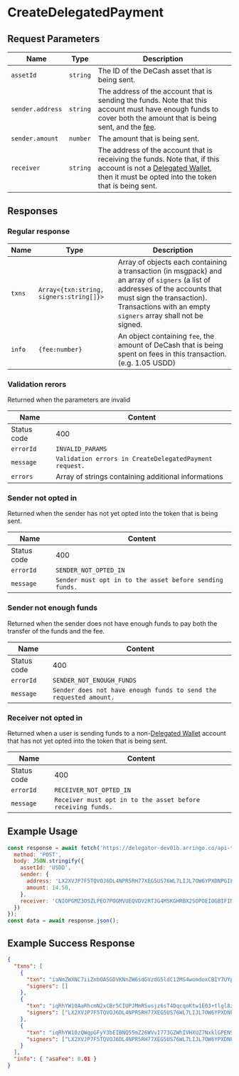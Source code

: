 # CreateDelegatedPayment


## Request Parameters

|        Name       |   Type   | Description |
| ----------------- | -------- | ----------- | 
| `assetId`         | `string` | The ID of the DeCash asset that is being sent. |
| `sender.address`  | `string` | The address of the account that is sending the funds. Note that this account must have enough funds to cover both the amount that is being sent, and the [fee](#TODO). |
| `sender.amount`   | `number` | The amount that is being sent. |
| `receiver`        | `string` | The address of the account that is receiving the funds. Note that, if this account is not a [Delegated Wallet](/docs/concepts/delegated-wallets), then it must be opted into the token that is being sent. | 

## Responses

### Regular response

|     Name    |                   Type                  | Description |
| ----------- | --------------------------------------- | ----------- | 
| `txns`      | `Array<{txn:string, signers:string[]}>` | Array of objects each containing a transaction (in msgpack) and an array of `signers` (a list of addresses of the accounts that must sign the transaction). Transactions with an empty `signers` array shall not be signed. |
| `info`      | `{fee:number}`                          | An object containing `fee`, the amount of DeCash that is being spent on fees in this transaction. (e.g. 1.05 USDD) | 

### Validation rerors

Returned when the parameters are invalid

|     Name    |                              Content                              |
| ----------- | ----------------------------------------------------------------- |
| Status code | 400                                                               |
| `errorId`   | `INVALID_PARAMS`                                                  |
| `message`   | `Validation errors in CreateDelegatedPayment request.`            | 
| `errors`    | Array of strings containing additional informations               |

### Sender not opted in 

Returned when the sender has not yet opted into the token that is being sent.

|     Name    |                              Content                              |
| ----------- | ----------------------------------------------------------------- |
| Status code | 400                                                               |
| `errorId`   | `SENDER_NOT_OPTED_IN`                                             |
| `message`   | `Sender must opt in to the asset before sending funds.`           | 

### Sender not enough funds

Returned when the sender does not have enough funds to pay both the transfer of the funds and the fee.

|     Name    |                              Content                              |
| ----------- | ----------------------------------------------------------------- |
| Status code | 400                                                               |
| `errorId`   | `SENDER_NOT_ENOUGH_FUNDS`                                         |
| `message`   | `Sender does not have enough funds to send the requested amount.` |

### Receiver not opted in

Returned when a user is sending funds to a non-[Delegated Wallet](/docs/concepts/delegated-wallets) account that has not yet opted into the token that is being sent.

|     Name    |                              Content                              |
| ----------- | ----------------------------------------------------------------- |
| Status code | 400                                                               |
| `errorId`   | `RECEIVER_NOT_OPTED_IN`                                           |
| `message`   | `Receiver must opt in to the asset before receiving funds.`       |

## Example Usage

<Tabs>
<TabItem value="js" label="JavaScript">

```js
const response = await fetch('https://delegator-dev01b.arringo.co/api-test/CreateDelegatedPayment', {
  method: 'POST',
  body: JSON.stringify({
    assetId: 'USDD',
    sender: {
      address: 'LX2XVJP7F5TQVOJ6DL4NPR5RH77XEG5US76WL7LIJL7OW6YPXDNPGIFWPM',
      amount: 14.50,
    },
    receiver: 'CNIOPGMZ3OSZLPEO7POGMVUEQVDV2RT3G4MSKGHRBX2SOPOEIOGBIFIMVQ',
  })
});
const data = await response.json();
```

</TabItem>
</Tabs>

## Example Success Response

```json
{
  "txns": [
    {
      "txn": "iaNmZWXNC7iiZnbOASGDVKNnZW6sdGVzdG5ldC12MS4womdoxCBIY7UYpLPITsgQ8i1PEIHLD3HwWaesIN7GL39w5Qk6IqNncnDEIKquMRqA1/ly3YKipObbJ7v+U6eiy+gjCn5roE2PbjXqomx2zgEhhzyjcmN2xCATUOeZmdullbyO+9xmVoSFR11GezcZJRjxDfUnPcRDjKNzbmTEIGvkIhQ8kyZFK6yPPqxPgOpyqgq3DUTTf62WCXzMNcePpHR5cGWjcGF5",
      "signers": []
    },
    {
      "txn": "iqRhYW10AaRhcmN2xCBr5CIUPJMmRSusjz6sT4DqcqoKtw1E03+tlgl8zDXHj6Jmds4BIYNUo2dlbqx0ZXN0bmV0LXYxLjCiZ2jEIEhjtRiks8hOyBDyLU8QgcsPcfBZp6wg3sYvf3DlCToio2dycMQgqq4xGoDX+XLdgqKk5tsnu/5Tp6LL6CMKfmugTY9uNeqibHbOASGHPKNzbmTEIF31eqX/L2cKuT4a+NfHsT//chu0l/1l/WhK/ut7D7japHR5cGWlYXhmZXKkeGFpZM4DGUVQ",
      "signers": ["LX2XVJP7F5TQVOJ6DL4NPR5RH77XEG5US76WL7LIJL7OW6YPXDNPGIFWPM"]
    },
    {
      "txn": "iqRhYW10zQWqpGFyY3bEIBNQ55mZ26WVvI773GZWhIVHXUZ7NxklGPEN9Sc9xEOMomZ2zgEhg1SjZ2VurHRlc3RuZXQtdjEuMKJnaMQgSGO1GKSzyE7IEPItTxCByw9x8FmnrCDexi9/cOUJOiKjZ3JwxCCqrjEagNf5ct2CoqTm2ye7/lOnosvoIwp+a6BNj2416qJsds4BIYc8o3NuZMQgXfV6pf8vZwq5Phr418exP/9yG7SX/WX9aEr+63sPuNqkdHlwZaVheGZlcqR4YWlkzgMZRVA=",
      "signers": ["LX2XVJP7F5TQVOJ6DL4NPR5RH77XEG5US76WL7LIJL7OW6YPXDNPGIFWPM"]
    }
  ],
  "info": { "asaFee": 0.01 }
}
```
